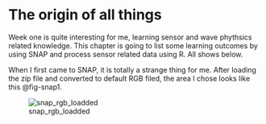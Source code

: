 # The origin of all things {#sec-week01}

Week one is quite interesting for me, learning sensor and wave phythsics related knowledge. This chapter is going to list some learning outcomes by using SNAP and process sensor related data using R. All shows below.

When I first came to SNAP, it is totally a strange thing for me. After loading the zip file and converted to default RGB filed, the area I chose looks like this @fig-snap1.

![snap_rgb_loadded](./asset/screenshot/week001/snap_1.png){#fig-snap1}

